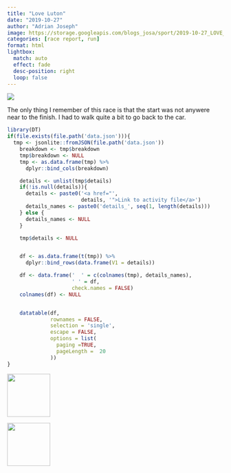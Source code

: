 ```yaml
---
title: "Love Luton"
date: "2019-10-27"
author: "Adrian Joseph"
image: https://storage.googleapis.com/blogs_josa/sport/2019-10-27_LOVE_LUTON/img/00.png
categories: [race report, run]
format: html
lightbox:
  match: auto
  effect: fade
  desc-position: right
  loop: false
---
```

![](https://storage.googleapis.com/blogs_josa/sport/2019-10-27_LOVE_LUTON/img/00.png)

The only thing I remember of this race is that the start was not anywere near to the finish. I had to walk quite a bit to go back to the car.

```r
library(DT)
if(file.exists(file.path('data.json'))){
  tmp <- jsonlite::fromJSON(file.path('data.json'))
    breakdown <- tmp$breakdown
    tmp$breakdown <- NULL
    tmp <- as.data.frame(tmp) %>%
      dplyr::bind_cols(breakdown)

    details <- unlist(tmp$details)
    if(!is.null(details)){
      details <- paste0('<a href="',
                        details, '">Link to activity file</a>')
      details_names <- paste0('details_', seq(1, length(details)))
    } else {
      details_names <- NULL
    }

    tmp$details <- NULL


    df <- as.data.frame(t(tmp)) %>%
      dplyr::bind_rows(data.frame(V1 = details))

    df <- data.frame('  ' = c(colnames(tmp), details_names),
                     ' ' = df,
                     check.names = FALSE)
    colnames(df) <- NULL


    datatable(df,
              rownames = FALSE,
              selection = 'single',
              escape = FALSE,
              options = list(
                paging =TRUE,
                pageLength =  20
              ))
}
```





::: {layout-ncol=4}
![](https://storage.googleapis.com/blogs_josa/sport/2019-10-27_LOVE_LUTON/img/00.png){ width="100" group="hi" }

![](https://storage.googleapis.com/blogs_josa/sport/2019-10-27_LOVE_LUTON/img/01.png){ width="100" group="hi" }


:::
